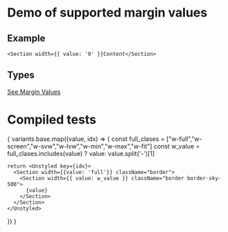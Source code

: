 
# Demo of supported margin values

## Example
```
<Section width={{ value: '0' }}Content</Section>
```
## Types
[See Margin Values](https://github.com/bolanosdev/phoenix-ui/blob/main/libraries/types/sizing/width.types.ts)


# Compiled tests
{
  variants.base.map((value, idx) => {
    const full_clases = ["w-full","w-screen","w-svw","w-lvw","w-min","w-max","w-fit"]
    const w_value = full_clases.includes(value) ? value: value.split('-')[1]

    return <Unstyled key={idx}>
      <Section width={{value: 'full'}} className="border">
        <Section width={{ value: w_value }} className="border border-sky-500">
          {value}
        </Section>
      </Section>
    </Unstyled>
  })
}


